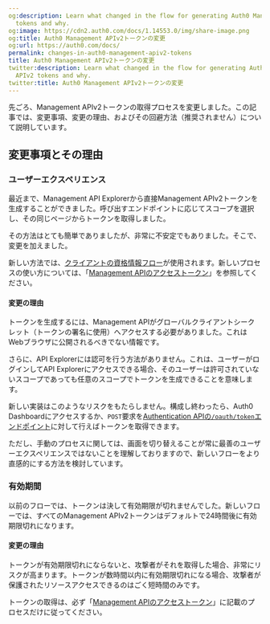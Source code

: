 ```yaml
---
og:description: Learn what changed in the flow for generating Auth0 Management APIv2
  tokens and why.
og:image: https://cdn2.auth0.com/docs/1.14553.0/img/share-image.png
og:title: Auth0 Management APIv2トークンの変更
og:url: https://auth0.com/docs/
permalink: changes-in-auth0-management-apiv2-tokens
title: Auth0 Management APIv2トークンの変更
twitter:description: Learn what changed in the flow for generating Auth0 Management
  APIv2 tokens and why.
twitter:title: Auth0 Management APIv2トークンの変更
---
```


先ごろ、Management APIv2トークンの取得プロセスを変更しました。この記事では、変更事項、変更の理由、およびその回避方法（推奨されません）について説明しています。

## 変更事項とその理由

### ユーザーエクスペリエンス

最近まで、Management API Explorerから直接Management APIv2トークンを生成することができました。呼び出すエンドポイントに応じてスコープを選択し、その同じページからトークンを取得しました。

その方法はとても簡単でありましたが、非常に不安定でもありました。そこで、変更を加えました。

新しい方法では、[クライアントの資格情報フロー](/login/flows/client-credentials-flow)が使用されます。新しいプロセスの使い方については、「[Management APIのアクセストークン](/security/tokens/access-tokens/management-api-access-tokens)」を参照してください。

#### 変更の理由

トークンを生成するには、Management APIがグローバルクライアントシークレット（トークンの署名に使用）へアクセスする必要がありました。これはWebブラウザに公開されるべきでない情報です。

さらに、API Explorerには認可を行う方法がありません。これは、ユーザーがログインしてAPI Explorerにアクセスできる場合、そのユーザーは許可されていないスコープであっても任意のスコープでトークンを生成できることを意味します。

新しい実装はこのようなリスクをもたらしません。構成し終わったら、Auth0 Dashboardにアクセスするか、`POST`要求を[Authentication APIの`/oauth/token`エンドポイント](/api/authentication#client-credentials)に対して行えばトークンを取得できます。

ただし、手動のプロセスに関しては、画面を切り替えることが常に最善のユーザーエクスペリエンスではないことを理解しておりますので、新しいフローをより直感的にする方法を検討しています。

### 有効期間

以前のフローでは、トークンは決して有効期限が切れませんでした。新しいフローでは、すべてのManagement APIv2トークンはデフォルトで24時間後に有効期限切れになります。

#### 変更の理由

トークンが有効期限切れにならないと、攻撃者がそれを取得した場合、非常にリスクが高まります。トークンが数時間以内に有効期限切れになる場合、攻撃者が保護されたリソースアクセスできるのはごく短時間のみです。

トークンの取得は、必ず「[Management APIのアクセストークン](/security/tokens/access-tokens/management-api-access-tokens)」に記載のプロセスだけに従ってください。